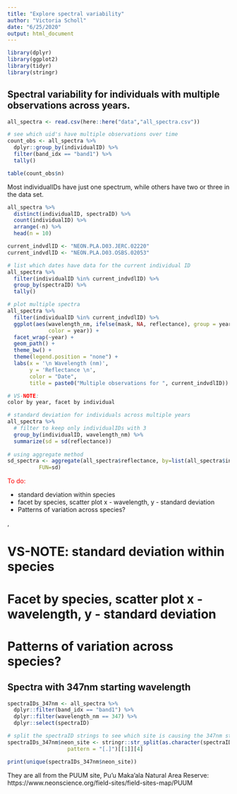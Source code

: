 ```yaml
---
title: "Explore spectral variability"
author: "Victoria Scholl"
date: "6/25/2020"
output: html_document
---
```


```r
library(dplyr)
library(ggplot2)
library(tidyr)
library(stringr)
```


## Spectral variability for individuals with multiple observations across years.

```r
all_spectra <- read.csv(here::here("data","all_spectra.csv"))
```

```r
# see which uid's have multiple observations over time 
count_obs <- all_spectra %>%
  dplyr::group_by(individualID) %>% 
  filter(band_idx == "band1") %>%
  tally() 

table(count_obs$n)
```

Most individualIDs have just one spectrum, while others have two or three in the data set. 

```r
all_spectra %>%
  distinct(individualID, spectraID) %>%
  count(individualID) %>%
  arrange(-n) %>% 
  head(n = 10)
```


```r
current_indvdlID <- "NEON.PLA.D03.JERC.02220"
current_indvdlID <- "NEON.PLA.D03.OSBS.02053"

# list which dates have data for the current individual ID 
all_spectra %>%
  filter(individualID %in% current_indvdlID) %>%
  group_by(spectraID) %>% 
  tally()

# plot multiple spectra
all_spectra %>%
  filter(individualID %in% current_indvdlID) %>% 
  ggplot(aes(wavelength_nm, ifelse(mask, NA, reflectance), group = year,
             color = year)) + 
  facet_wrap(~year) + 
  geom_path() + 
  theme_bw() + 
  theme(legend.position = "none") + 
  labs(x = '\n Wavelength (nm)',
       y = 'Reflectance \n',
       color = "Date",
       title = paste0("Multiple observations for ", current_indvdlID))

# VS-NOTE: 
color by year, facet by individual

```

```r
# standard deviation for individuals across multiple years 
all_spectra %>% 
  # filter to keep only individualIDs with 3 
  group_by(individualID, wavelength_nm) %>%
  summarize(sd = sd(reflectance))
  
# using aggregate method 
sd_spectra <- aggregate(all_spectra$reflectance, by=list(all_spectra$individualID, all_spectra$wavelength_nm), 
          FUN=sd)
```


<span style="color:red">To do: 

* standard deviation within species
* facet by species, scatter plot x - wavelength, y - standard deviation
* Patterns of variation across species? 

</span>, 


# VS-NOTE: standard deviation within species
# Facet by species, scatter plot x - wavelength, y - standard deviation
# Patterns of variation across species? 


## Spectra with 347nm starting wavelength

```r
spectraIDs_347nm <- all_spectra %>%
  dplyr::filter(band_idx == "band1") %>% 
  dplyr::filter(wavelength_nm == 347) %>% 
  dplyr::select(spectraID)

# split the spectraID strings to see which site is causing the 347nm starting wavelength
spectraIDs_347nm$neon_site <- stringr::str_split(as.character(spectraIDs_347nm$spectraID),
                   pattern = "[.]")[[1]][4]

print(unique(spectraIDs_347nm$neon_site))
```

They are all from the PUUM site, Pu'u Maka'ala Natural Area Reserve: https://www.neonscience.org/field-sites/field-sites-map/PUUM
